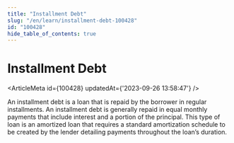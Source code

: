 ```yaml
---
title: "Installment Debt"
slug: "/en/learn/installment-debt-100428"
id: "100428"
hide_table_of_contents: true
---
```



# Installment Debt

<ArticleMeta id={100428} updatedAt={'2023-09-26 13:58:47'} />
<div className='border-solid border-b border-t-0 my-4 border-[var(--ifm-color-gray-300)]' />

An installment debt is a loan that is repaid by the borrower in regular installments. An installment debt is generally repaid in equal monthly payments that include interest and a portion of the principal. This type of loan is an amortized loan that requires a standard amortization schedule to be created by the lender detailing payments throughout the loan’s duration.

